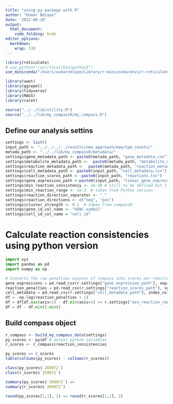```yaml
---
title: "using py package with R"
author: "Oumar Ndiaye"
date: '2022-06-10'
output:
  html_document:
    code_folding: hide
editor_options: 
  markdown: 
    wrap: 130
---
```


``` r
library(reticulate)
# use_python("/usr/local/bin/python3")
use_miniconda("/Users/oumarndiaye/Library/r-miniconda/envs/r-reticulate/bin/python")
```


```r
library(uwot)
library(ggrepel)
library(tidyverse)
library(MASS)
library(caret)

source("../../lib/utility.R")
source("../../lib/my_compassR/my_compass.R")
```


## Define our analysis settins
```r
settings <- list()
input_path <- "../../../../results/new_approach/eae/tpm_counts/"
metada_path <- "../../lib/my_compassR/metadata/"
settings$gene_metadata_path <- paste0(metada_path, "gene_metadata.csv")
settings$metabolite_metadata_path <-  paste0(metada_path, "metabolite_metadata.csv")
settings$reaction_metadata_path <-  paste0(metada_path, "reaction_metadata.csv")
settings$cell_metadata_path <- paste0(input_path, "cell_metadata.csv")
settings$reaction_scores_path <- paste0(input_path, "reactions.tsv")
settings$gene_expression_path <-paste0(input_path, "linear_gene_expression_matrix.tsv")
settings$min_reaction_consistency <- 1e-10 # still to be defined but I'd prefer keeping it to the minimum possible
settings$min_reaction_range <- 1e-3  # taken from Python version
settings$reaction_direction_separator <- "_"
settings$reaction_directions <- c("neg", "pos")
settings$cluster_strength <- 0.1  # taken from compassR
settings$gene_id_col_name <- "HGNC.symbol"
settings$cell_id_col_name = "cell_id"
```


# Calculate reaction consistencies using python version

```python
import sys
import pandas as pd
import numpy as np

# Converts the raw penalties outputs of compass into scores per reactions where higher numbers indicate more activity
gene_expressions = pd.read_csv(r.settings["gene_expression_path"], sep="\t", index_col = 0)
reaction_penalties = pd.read_csv(r.settings["reaction_scores_path"], sep = "\t", index_col = 0)
cell_metadata = pd.read_csv(r.settings["cell_metadata_path"], index_col = 0)
df = -np.log(reaction_penalties + 1)
df = df[df.max(axis=1) - df.min(axis=1) >= r.settings["min_reaction_range"]]
df = df - df.min().min()
```

## Build compass object
```r

r_compass <- build_my_compass_data(settings)
py_scores <- py$df # access python variables
r_scores <- r_compass$reaction_consistencies

py_scores == r_scores
table(colSums(py_scores) - colSums(r_scores))

class(py_scores$`269072`)
class(r_scores$`269072`)

summary(py_scores$`269072`) ==
summary(r_scores$`269072`)

round(py_scores[1,1], 2) == round(r_scores[1,1], 2)


```

